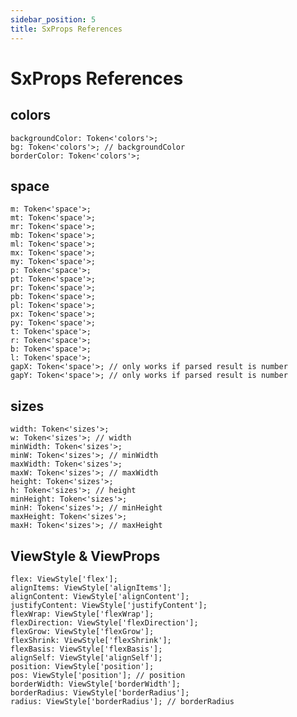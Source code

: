 ```yaml
---
sidebar_position: 5
title: SxProps References
---
```



# SxProps References

## colors

```tsx
backgroundColor: Token<'colors'>;
bg: Token<'colors'>; // backgroundColor
borderColor: Token<'colors'>;
```

## space

```tsx
m: Token<'space'>;
mt: Token<'space'>;
mr: Token<'space'>;
mb: Token<'space'>;
ml: Token<'space'>;
mx: Token<'space'>;
my: Token<'space'>;
p: Token<'space'>;
pt: Token<'space'>;
pr: Token<'space'>;
pb: Token<'space'>;
pl: Token<'space'>;
px: Token<'space'>;
py: Token<'space'>;
t: Token<'space'>;
r: Token<'space'>;
b: Token<'space'>;
l: Token<'space'>;
gapX: Token<'space'>; // only works if parsed result is number
gapY: Token<'space'>; // only works if parsed result is number
```

## sizes

```tsx
width: Token<'sizes'>;
w: Token<'sizes'>; // width
minWidth: Token<'sizes'>;
minW: Token<'sizes'>; // minWidth
maxWidth: Token<'sizes'>;
maxW: Token<'sizes'>; // maxWidth
height: Token<'sizes'>;
h: Token<'sizes'>; // height
minHeight: Token<'sizes'>;
minH: Token<'sizes'>; // minHeight
maxHeight: Token<'sizes'>;
maxH: Token<'sizes'>; // maxHeight
```

## ViewStyle & ViewProps

```tsx
flex: ViewStyle['flex'];
alignItems: ViewStyle['alignItems'];
alignContent: ViewStyle['alignContent'];
justifyContent: ViewStyle['justifyContent'];
flexWrap: ViewStyle['flexWrap'];
flexDirection: ViewStyle['flexDirection'];
flexGrow: ViewStyle['flexGrow'];
flexShrink: ViewStyle['flexShrink'];
flexBasis: ViewStyle['flexBasis'];
alignSelf: ViewStyle['alignSelf'];
position: ViewStyle['position'];
pos: ViewStyle['position']; // position
borderWidth: ViewStyle['borderWidth'];
borderRadius: ViewStyle['borderRadius'];
radius: ViewStyle['borderRadius']; // borderRadius
```